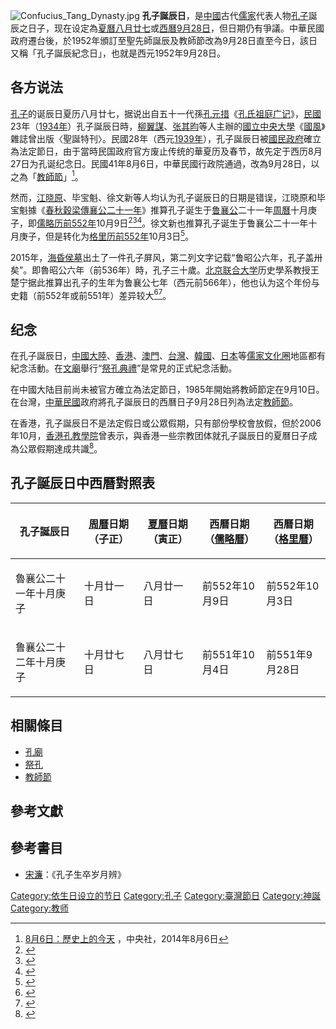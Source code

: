 [[File:Confucius_Tang_Dynasty.jpg|thumb]]
'''孔子誕辰日'''，是[[中國|中國]]古代[[儒家|儒家]]代表人物[[孔子|孔子]]誕辰之日子，现在设定為[[夏曆|夏曆]][[八月廿七|八月廿七]]或[[西曆|西曆]][[9月28日|9月28日]]，但日期仍有爭議。中華民國政府遷台後，於1952年頒訂至聖先師誕辰及教師節改為9月28日直至今日，該日又稱「孔子誕辰紀念日」，也就是西元1952年9月28日。

==各方说法==
[[孔子|孔子]]的诞辰日夏历八月廿七，据说出自五十一代孫[[孔元措|孔元措]]《[[s:孔氏祖庭广记|孔氏祖庭广记]]》，[[民國紀元|民國]]23年（[[1934年|1934年]]）孔子誕辰日時，[[柳翼謀|柳翼謀]]、[[张其昀|张其昀]]等人主辦的[[國立中央大學|國立中央大學]]《[[國風_(學術文化)|國風]]》雜誌曾出版〈聖誕特刊〉。民國28年（西元[[1939年|1939年]]），孔子誕辰日被[[國民政府|國民政府]]確立為法定節日，由于當時民国政府官方废止传统的華夏历及春节，故先定于西历8月27日为孔诞纪念日。民國41年8月6日，中華民國行政院通過，改為9月28日，以之為「[[教師節|教師節]]」<ref>[http://www.cna.com.tw/news/todayinhistory/0806-1.aspx 8月6日：歷史上的今天] {{Wayback|url=http://www.cna.com.tw/news/todayinhistory/0806-1.aspx |date=20140806092143 }}，中央社，2014年8月6日</ref>。

然而，[[江晓原|江晓原]]、毕宝魁、徐文新等人均认为孔子诞辰日的日期是错误，江晓原和毕宝魁據《[[s:春秋穀梁傳/襄公#襄公二十一年|春秋穀梁傳襄公二十一年]]》推算孔子诞生于[[鲁襄公|鲁襄公]]二十一年[[周曆|周曆]]十月庚子，即[[儒略历|儒略历]][[前552年|前552年]]10月9日<ref>{{cite web |url=http://shc2000.sjtu.edu.cn/article2/kzdc.htm |title=孔子诞辰：公元前552年10月9日 |publisher=Shc2000.sjtu.edu.cn |date= |accessdate=2020-09-28 |archive-date=2016-03-04 |archive-url=https://web.archive.org/web/20160304130715/http://shc2000.sjtu.edu.cn/article2/kzdc.htm |dead-url=no }}</ref><ref>{{cite web|url=http://www.guoxue.com/?p=4533|title=孔子生年生日详考|publisher=国学网|date=2011年9月27日|accessdate=2012年9月20日|archive-date=2012年9月24日|archive-url=https://web.archive.org/web/20120924101331/http://www.guoxue.com/?p=4533|dead-url=no}}</ref><ref>{{Cite web|title=孔子生卒年考（552BC.10.9-479BC.3.9）_殷雪渊_新浪博客|url=http://blog.sina.com.cn/s/blog_bdbfa6720102w5d6.html|accessdate=2020-02-17|work=blog.sina.com.cn|archive-date=2020-02-17|archive-url=https://web.archive.org/web/20200217012848/http://blog.sina.com.cn/s/blog_bdbfa6720102w5d6.html|dead-url=no}}</ref>。徐文新也推算孔子诞生于鲁襄公二十一年十月庚子，但是转化为[[格里历|格里历]][[前552年|前552年]]10月3日<ref>{{cite web |url=http://www.confuchina.com/09%20xungu/kongzi%20danchen.htm |title=孔子诞辰的推算 |publisher=Confuchina.com |date=2003-07-30 |accessdate=2020-09-28 |archive-date=2015-09-23 |archive-url=https://web.archive.org/web/20150923210207/http://www.confuchina.com/09%20xungu/kongzi%20danchen.htm |dead-url=no }}</ref>。

2015年，[[海昏侯墓|海昏侯墓]]出土了一件孔子屏风，第二列文字记载“鲁昭公六年，孔子盖卅矣”。即魯昭公六年（前536年）時，孔子三十歲。[[北京联合大学|北京联合大学]]历史學系教授王楚宁据此推算出孔子的生年为鲁襄公七年（西元前566年），他也认为这个年份与史籍（前552年或前551年）差异较大<ref>{{Citation| last=| first=| author-link=王楚宁| year=2015年| title=《海昏侯墓孔子屏风浅释》| periodical=复旦大学出土文献与古文字研究中心| volume=| issue=| pages=| url=http://www.gwz.fudan.edu.cn/SrcShow.asp?Src_ID=2694| doi=| oclc=| deadurl=yes| archiveurl=https://web.archive.org/web/20151231050757/http://www.gwz.fudan.edu.cn/SrcShow.asp?Src_ID=2694| archivedate=2015-12-31| accessdate=2015-12-29}}</ref><ref>{{Citation| last=| first=| author-link=赵婉露| year=2015年| title=南昌海昏侯墓出土屏风或改写孔子生年| periodical=中国江西网-江西手机报| volume=| issue=| pages=| url=http://jiangxi.jxnews.com.cn/system/2015/12/29/014575503.shtml| doi=| oclc=| accessdate=2015-12-29| archive-date=2019-06-10| archive-url=https://web.archive.org/web/20190610135022/http://jiangxi.jxnews.com.cn/system/2015/12/29/014575503.shtml| dead-url=no}}</ref>。

==纪念==
在孔子誕辰日，[[中國大陸|中國大陸]]、[[香港|香港]]、[[澳門|澳門]]、[[台灣|台灣]]、[[韓國|韓國]]、[[日本|日本]]等[[儒家文化圈|儒家文化圈]]地區都有紀念活動。在[[文廟|文廟]]舉行“[[祭孔|祭孔典禮]]”是常見的正式紀念活動。

在中國大陆目前尚未被官方確立為法定節日，1985年開始將教師節定在9月10日。在台灣，[[中華民國|中華民國]]政府將孔子誕辰日的西曆日子9月28日列為法定[[教師節|教師節]]。

在香港，孔子誕辰日不是法定假日或公眾假期，只有部份學校會放假，但於2006年10月，[[香港孔教學院|香港孔教學院]]曾表示，與香港一些宗教团体就孔子誕辰日的夏曆日子成為公眾假期達成共識<ref>{{Cite web |url=http://hk.news.yahoo.com/061023/12/1v4hz.html |title=孔聖誕或成公眾假期 天主教基督教允讓出一天復活節假|date=2006年10月24日 |access-date=2006年10月28日 |archive-date=2006年11月16日 |archive-url=https://web.archive.org/web/20061116124356/http://hk.news.yahoo.com/061023/12/1v4hz.html |dead-url=dead }}</ref>。

==孔子誕辰日中西曆對照表==
{| class=wikitable
|-
!孔子誕辰日||[[周曆|周曆]]日期（子正）||[[夏曆|夏曆]]日期（寅正）||西曆日期（[[儒略曆|儒略曆]]）||西曆日期（[[格里曆|格里曆]]）
|-
|魯襄公二十一年十月庚子||十月廿一日||八月廿一日||前552年10月9日||前552年10月3日
|-
|鲁襄公二十二年十月庚子||十月廿七日||八月廿七日||前551年10月4日||前551年9月28日
|}

==相關條目==
*[[孔廟|孔廟]]
*[[祭孔|祭孔]]
*[[教師節|教師節]]

==參考文獻==
{{reflist}}

== 參考書目 ==
*[[宋濂|宋濂]]：《孔子生卒岁月辨》

[[Category:依生日设立的节日|Category:依生日设立的节日]]
[[Category:孔子|Category:孔子]]
[[Category:臺灣節日|Category:臺灣節日]]
[[Category:神誕|Category:神誕]]
[[Category:教师|Category:教师]]